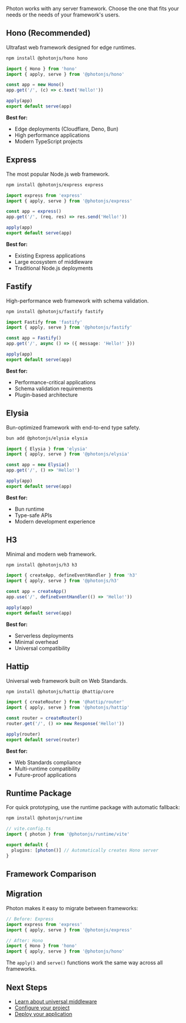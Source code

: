 
<BetaWarning />

Photon works with any server framework. Choose the one that fits your needs or the needs of your framework's users.

## Hono (Recommended)

Ultrafast web framework designed for edge runtimes.

```bash
npm install @photonjs/hono hono
```

```ts
import { Hono } from 'hono'
import { apply, serve } from '@photonjs/hono'

const app = new Hono()
app.get('/', (c) => c.text('Hello!'))

apply(app)
export default serve(app)
```

**Best for:**
- Edge deployments (Cloudflare, Deno, Bun)
- High performance applications
- Modern TypeScript projects

## Express

The most popular Node.js web framework.

```bash
npm install @photonjs/express express
```

```ts
import express from 'express'
import { apply, serve } from '@photonjs/express'

const app = express()
app.get('/', (req, res) => res.send('Hello!'))

apply(app)
export default serve(app)
```

**Best for:**
- Existing Express applications
- Large ecosystem of middleware
- Traditional Node.js deployments

## Fastify

High-performance web framework with schema validation.

```bash
npm install @photonjs/fastify fastify
```

```ts
import Fastify from 'fastify'
import { apply, serve } from '@photonjs/fastify'

const app = Fastify()
app.get('/', async () => ({ message: 'Hello!' }))

apply(app)
export default serve(app)
```

**Best for:**
- Performance-critical applications
- Schema validation requirements
- Plugin-based architecture

## Elysia

Bun-optimized framework with end-to-end type safety.

```bash
bun add @photonjs/elysia elysia
```

```ts
import { Elysia } from 'elysia'
import { apply, serve } from '@photonjs/elysia'

const app = new Elysia()
app.get('/', () => 'Hello!')

apply(app)
export default serve(app)
```

**Best for:**
- Bun runtime
- Type-safe APIs
- Modern development experience

## H3

Minimal and modern web framework.

```bash
npm install @photonjs/h3 h3
```

```ts
import { createApp, defineEventHandler } from 'h3'
import { apply, serve } from '@photonjs/h3'

const app = createApp()
app.use('/', defineEventHandler(() => 'Hello!'))

apply(app)
export default serve(app)
```

**Best for:**
- Serverless deployments
- Minimal overhead
- Universal compatibility

## Hattip

Universal web framework built on Web Standards.

```bash
npm install @photonjs/hattip @hattip/core
```

```ts
import { createRouter } from '@hattip/router'
import { apply, serve } from '@photonjs/hattip'

const router = createRouter()
router.get('/', () => new Response('Hello!'))

apply(router)
export default serve(router)
```

**Best for:**
- Web Standards compliance
- Multi-runtime compatibility
- Future-proof applications

## Runtime Package

For quick prototyping, use the runtime package with automatic fallback:

```bash
npm install @photonjs/runtime
```

```ts
// vite.config.ts
import { photon } from '@photonjs/runtime/vite'

export default {
  plugins: [photon()] // Automatically creates Hono server
}
```

## Framework Comparison

<FrameworkComparison />

## Migration

Photon makes it easy to migrate between frameworks:

```ts
// Before: Express
import express from 'express'
import { apply, serve } from '@photonjs/express'

// After: Hono
import { Hono } from 'hono'
import { apply, serve } from '@photonjs/hono'
```

The `apply()` and `serve()` functions work the same way across all frameworks.

## Next Steps

- [Learn about universal middleware](/guide/middleware)
- [Configure your project](/guide/config)
- [Deploy your application](/guide/deploy)
